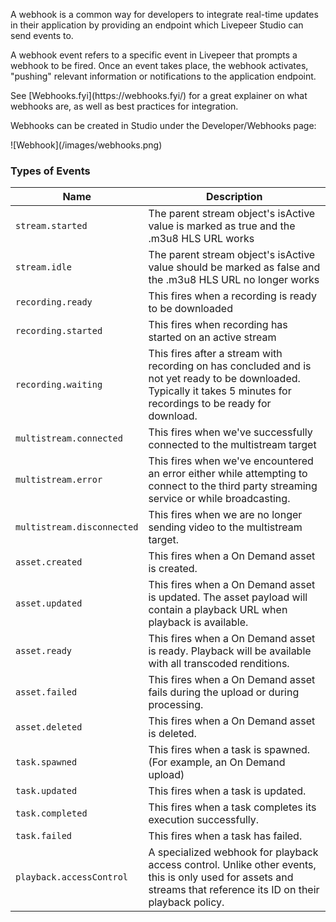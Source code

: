 A webhook is a common way for developers to integrate real-time updates in their application by providing an endpoint which Livepeer Studio can send events to.

A webhook event refers to a specific event in Livepeer that prompts a webhook to be fired. Once an event takes place, the webhook activates, "pushing" relevant information or notifications to the application endpoint.

<Info>
  See [Webhooks.fyi](https://webhooks.fyi/) for a great explainer on what webhooks are, as well as best practices for integration.
</Info>

Webhooks can be created in Studio under the Developer/Webhooks page:

<Frame>![Webhook](/images/webhooks.png)</Frame>

### Types of Events

| Name                         | Description                                                                                                                                                            |
| ---------------------------- | ---------------------------------------------------------------------------------------------------------------------------------------------------------------------- |
| `stream.started`             | The parent stream object's isActive value is marked as true and the .m3u8 HLS URL works                                                                                |
| `stream.idle`                | The parent stream object's isActive value should be marked as false and the .m3u8 HLS URL no longer works                                                              |
| `recording.ready`            | This fires when a recording is ready to be downloaded                                                                                                                  |
| `recording.started`          | This fires when recording has started on an active stream                                                                                                              |
| `recording.waiting`          | This fires after a stream with recording on has concluded and is not yet ready to be downloaded. Typically it takes 5 minutes for recordings to be ready for download. |
| `multistream.connected`      | This fires when we've successfully connected to the multistream target                                                                                                 |
| `multistream.error`          | This fires when we've encountered an error either while attempting to connect to the third party streaming service or while broadcasting.                              |
| `multistream.disconnected`   | This fires when we are no longer sending video to the multistream target.                                                                                              |
| `asset.created`              | This fires when a On Demand asset is created.                                                                                                                          |
| `asset.updated`              | This fires when a On Demand asset is updated. The asset payload will contain a playback URL when playback is available.                                                |
| `asset.ready`                | This fires when a On Demand asset is ready. Playback will be available with all transcoded renditions.                                                                 |
| `asset.failed`               | This fires when a On Demand asset fails during the upload or during processing.                                                                                        |
| `asset.deleted`              | This fires when a On Demand asset is deleted.                                                                                                                          |
| `task.spawned`               | This fires when a task is spawned. (For example, an On Demand upload)                                                                                                  |
| `task.updated`               | This fires when a task is updated.                                                                                                                                     |
| `task.completed`             | This fires when a task completes its execution successfully.                                                                                                           |
| `task.failed`                | This fires when a task has failed.                                                                                                                                     |
| `playback.accessControl`     | A specialized webhook for playback access control. Unlike other events, this is only used for assets and streams that reference its ID on their playback policy.       |
